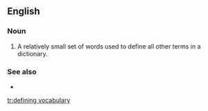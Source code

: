 ==English==
{{rfd}}
===Noun===
{{en-noun|head=[[define|defining]] [[vocabulary]]|defining vocabularies}}

# {{lexicography}} A relatively small set of words used to define all other terms in a dictionary.

===See also===
* {{pedia}}

[[tr:defining vocabulary]]